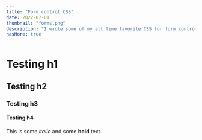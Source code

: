 ```yaml
---
title: "Form control CSS"
date: 2022-07-01
thumbnail: "forms.png"
description: "I wrote some of my all time favorite CSS for form control patterns."
hasMore: true
---
```


# Testing h1
## Testing h2
### Testing h3
#### Testing h4

This is some _italic_ and some **bold** text.
